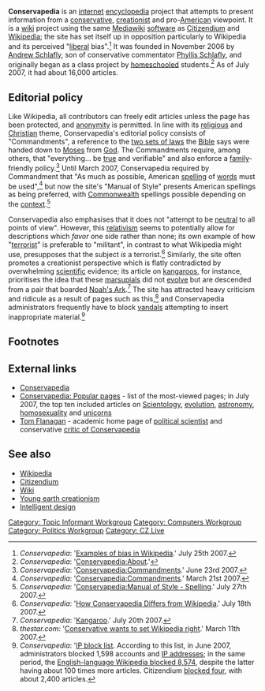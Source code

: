 '''Conservapedia''' is an [[internet]] [[encyclopedia]] project that attempts to present information from a [[conservatism|conservative]], [[Young Earth creationism|creationist]] and pro-[[United States of America|American]] viewpoint. It is a [[wiki]] project using the same [[Mediawiki]] [[software]] as [[Citizendium]] and [[Wikipedia]]; the site has set itself up in opposition particularly to Wikipedia and its perceived "[[liberalism|liberal]] bias".<ref>''Conservapedia'': '[http://www.conservapedia.com/index.php?title=Examples_of_Bias_in_Wikipedia&oldid=249783 Examples of bias in Wikipedia].' July 25th 2007.</ref> It was founded in November 2006 by [[Andrew Schlafly]], son of conservative commentator [[Phyllis Schlafly]], and originally began as a class project by [[homeschooling|homeschooled]] students.<ref>''Conservapedia'': '[http://www.conservapedia.com/Conservapedia:About Conservapedia:About].'</ref> As of July 2007, it had about 16,000 articles.

==Editorial policy==
Like Wikipedia, all contributors can freely edit articles unless the page has been protected, and [[anonymity]] is permitted. In line with its [[religion|religious]] and [[Christianity|Christian]] theme, Conservapedia's editorial policy consists of "Commandments", a reference to the [[Ten Commandments|two sets of laws]] the [[Bible]] says were handed down to [[Moses]] from [[God]]. The Commandments require, among others, that "everything... be [[truth|true]] and verifiable" and also enforce a [[family]]-friendly policy.<ref>''Conservapedia'': '[http://www.conservapedia.com/index.php?title=Conservapedia:Commandments&oldid=207247 Conservapedia:Commandments].' June 23rd 2007.</ref> Until March 2007, Conservapedia required by Commandment that "As much as possible, American [[spelling]] of [[word]]s must be used",<ref>''Conservapedia'': '[http://www.conservapedia.com/index.php?title=Conservapedia:Commandments&oldid=55263 Conservapedia:Commandments].' March 21st 2007.</ref> but now the site's "Manual of Style" presents American spellings as being preferred, with [[Commonwealth of Nations|Commonwealth]] spellings possible depending on the [[context]].<ref>''Conservapedia'': '[http://www.conservapedia.com/index.php?title=Conservapedia:Manual_of_Style&oldid=252988#Spelling Conservapedia:Manual of Style - Spelling].' July 27th 2007.</ref>

Conservapedia also emphasises that it does not "attempt to be [[neutrality|neutral]] to all points of view". However, this [[relativism]] seems to potentially allow for descriptions which ''favor'' one side rather than none; its own example of how "[[terrorism|terrorist]]" is preferable to "militant", in contrast to what Wikipedia might use, presupposes that the subject ''is'' a terrorist.<ref>''Conservapedia'': '[http://www.conservapedia.com/index.php?title=Conservapedia:How_Conservapedia_Differs_from_Wikipedia&oldid=239880 How Conservapedia Differs from Wikipedia].' July 18th 2007.</ref> Similarly, the site often promotes a creationist perspective which is flatly contradicted by overwhelming [[science|scientific]] evidence; its article on [[kangaroo|kangaroo]]s, for instance, prioritises the idea that these [[marsupial]]s did not [[evolution|evolve]] but are descended from a pair that boarded [[Noah's Ark]].<ref>''Conservapedia'': '[http://www.conservapedia.com/index.php?title=Kangaroo&oldid=242574 Kangaroo].' July 20th 2007.</ref> The site has attracted heavy criticism and ridicule as a result of pages such as this,<ref>''thestar.com'': '[http://www.thestar.com/sciencetech/article/190501 Conservative wants to set Wikipedia right].' March 11th 2007.</ref> and Conservapedia administrators frequently have to block [[vandalism (wiki)|vandals]] attempting to insert inappropriate material.<ref>''Conservapedia'': '[http://www.conservapedia.com/Special:Ipblocklist IP block list]. According to this list, in June 2007, administrators blocked 1,598 accounts and [[IP address]]es; in the same period, the [http://en.wikipedia.org/wiki/Special:Ipblocklist English-language Wikipedia blocked 8,574], despite the latter having about 100 times more articles. Citizendium [http://en.citizendium.org/wiki/Special:Ipblocklist blocked four], with about 2,400 articles.</ref>

==Footnotes==
<div class="references-2column">
<references/>
</div>

==External links==
*[http://www.conservapedia.com Conservapedia]
*[http://www.conservapedia.com/Special:Popularpages Conservapedia: Popular pages] - list of the most-viewed pages; in July 2007, the top ten included articles on [[Scientology]], [[evolution]], [[astronomy]], [[homosexuality]] and [[unicorn]]s
*[http://www.poli.ucalgary.ca/Flanagan.htm Tom Flanagan] - academic home page of [[political science|political scientist]] and conservative [http://www.thestar.com/sciencetech/article/190501 critic of Conservapedia]

==See also==
*[[Wikipedia]]
*[[Citizendium]]
*[[Wiki]]
*[[Young earth creationism]]
*[[Intelligent design]]

[[Category: Topic Informant Workgroup]]
[[Category: Computers Workgroup]]
[[Category: Politics Workgroup]]
[[Category: CZ Live]]